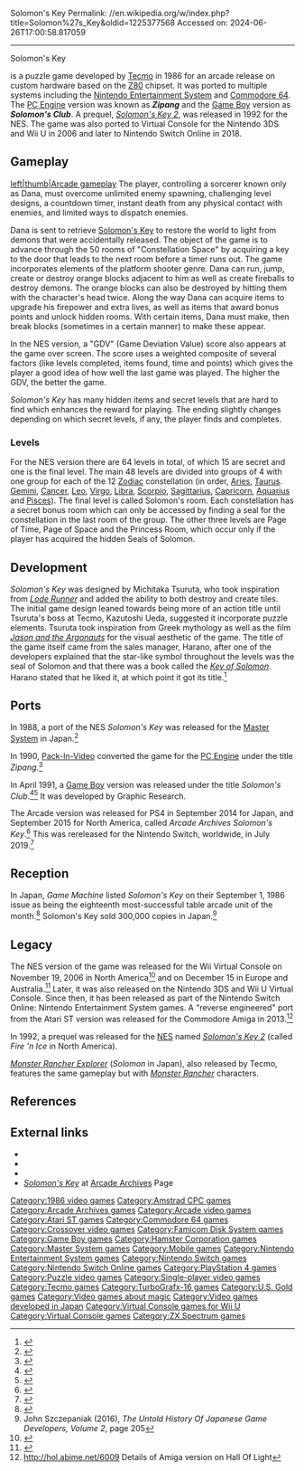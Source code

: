 Solomon's Key
Permalink: //en.wikipedia.org/w/index.php?title=Solomon%27s_Key&oldid=1225377568
Accessed on: 2024-06-26T17:00:58.817059



------
Solomon's Key
{{Short description|1986 video game}}
{{other uses|Key of Solomon (disambiguation)}}{{Infobox video game
|title = Solomon's Key
|image = Solkeybox.jpg
|caption = NES cover art
|developer = [[Tecmo]]<br />[[Probe Software]] (computers)
|publisher = Tecmo<br />[[U.S. Gold]] (computers)
|designer = Michitaka Tsuruta
|released = {{collapsible list|title=1986|titlestyle=font-weight:normal;font-size:13px;background:transparent;text-align:left|'''Arcade'''<br />1986<br />'''NES/Famicom'''<br />{{video game release|JP|July 30, 1986<ref>{{Cite web|url=http://famicomworld.com/game-list/|title = Game List « Famicom World}}</ref>}}{{video game release|NA|July 22, 1987<ref>{{cite web |title=Solomon's Key International Releases |url=https://www.giantbomb.com/solomons-key/3030-928/releases/ |website=Giant Bomb}}</ref><ref>{{cite web |url=https://www.nintendo.com/consumer/gameslist/manuals/nes_games.pdf |title=Archived copy |website=www.nintendo.com |access-date=12 January 2022 |archive-url=https://web.archive.org/web/20080921015524/https://www.nintendo.com/consumer/gameslist/manuals/nes_games.pdf |archive-date=21 September 2008 |url-status=dead}}</ref>}}{{video game release|EU|March 30, 1990}}'''C64, Amstrad CPC, ZX Spectrum, Atari ST'''<br />{{vgrelease|EU|1987}}'''IBM PC'''<br />{{vgrelease|EU|1988}}'''Master System'''<br />{{vgrelease|JP|April 17, 1988}}'''PC Engine'''<br />{{vgrelease|JP|December 14, 1990}}'''Famicom Disk System'''<br />{{vgrelease|JP|January 25, 1991}}'''Game Boy'''<br />{{vgrelease|JP|April 5, 1991|NA|April 1991|EU|1991}}'''Virtual Console'''<br /><u>Wii (NES)</u><br />{{video game release|NA|November 19, 2006<ref>{{Cite web|url=https://www.nintendo.com/games/detail/solomons-key-nes-wii|archive-url = https://web.archive.org/web/20180108214351/https://www.nintendo.com/games/detail/solomons-key-nes-wii|archive-date = 2018-01-08|title = Nintendo - Official Site - Video Game Consoles, Games - Nintendo - Official Site}}</ref>{{Better source needed|reason=The 2006 date isn't mentioned in the link.|date=December 2019}}}}{{video game release|JP|December 2, 2006<ref>{{Cite web|url=https://www.nintendo.co.jp/wii/vc/vc_sk/|title = Vcソロモンの鍵}}</ref>}}{{video game release|EU|December 15, 2006<ref name="VC Europe">{{Cite web|url=https://www.nintendo.co.uk/Games/NES/Solomon-s-Key-754125.html|title = Solomon's Key}}</ref>}}{{video game release|AUS|December 15, 2006}}<u>Wii (Arcade)</u><br />{{video game release|JP|August 18, 2009|EU|September 11, 2009|NA|November 30, 2009<ref>{{cite web|url=https://www.nintendo.com/whatsnew/detail/zNkSTwlGhaR9groybRQ-XvIIl5nV32u- |title=Nintendo Offers 10 Downloads to Help You Recover from Your Holiday Weekend |publisher=Nintendo of America |date=30 November 2009 |accessdate=1 December 2009 |archive-url=https://web.archive.org/web/20180930015751/https://www.nintendo.com/whatsnew/detail/zNkSTwlGhaR9groybRQ-XvIIl5nV32u- |archive-date=30 September 2018}}</ref>
}}<u>Nintendo 3DS (NES)</u><br />{{video game release|JP|December 5, 2012<ref>{{Cite web|url=https://www.nintendo.co.jp/titles/50010000012593|title=ソロモンの鍵 &#124; ニンテンドー3Ds &#124; 任天堂}}</ref>|EU|August 22, 2013<ref name="VC Europe"/>|NA|September 19, 2013<ref>{{Cite web|url=https://www.nintendo.com/games/detail/solomons-key-3ds/|title = Solomon's Key for Nintendo 3DS - Nintendo Game Details}}</ref>}}<u>Wii U (NES)</u><br />{{video game release|JP|May 1, 2013<ref>{{Cite web|url=https://www.nintendo.co.jp/titles/20010000001227|title=ソロモンの鍵 &#124; Wii U &#124; 任天堂}}</ref>|WW|May 9, 2013<ref>{{Cite web|url=https://www.nintendo.com/games/detail/solomons-key-wii-u/|title=Solomon's Key for Wii U - Nintendo Game Details}}</ref><ref name="VC Europe"/>}}<u>Nintendo Switch Online (NES)</u><br />{{video game release|WW|October 10, 2018}} '''Arcade Archives'''<br /><u>PS4 (Arcade)</u><br />{{video game release|JP|September 4, 2014|NA|September 15, 2015}}<u>Nintendo Switch (Arcade)</u><br />{{video game release|WW|June 6, 2019}}}}
|genre = [[Puzzle video game|Puzzle]]
|modes = [[Single-player video game|Single-player]]
|platforms = [[Arcade game|Arcade]], [[Nintendo Entertainment System|NES]], [[Commodore 64]], [[Amstrad CPC]], [[ZX Spectrum]], [[Atari ST]], [[IBM PC]], [[Master System]], [[TurboGrafx-16|PC Engine]], [[Family Computer Disk System|Famicom Disk System]], [[Game Boy]]
}}

{{nihongo|'''''Solomon's Key'''''|ソロモンの鍵|Soromon no Kagi}} is a puzzle game developed by [[Tecmo]] in 1986 for an arcade release on custom hardware based on the [[Z80]] chipset. It was ported to multiple systems including the [[Nintendo Entertainment System]] and [[Commodore 64]]. The [[PC Engine]] version was known as '''''Zipang''''' and the [[Game Boy]] version as '''''Solomon's Club'''''. A prequel, ''[[Solomon's Key 2]]'', was released in 1992 for the NES. The game was also ported to Virtual Console for the Nintendo 3DS and Wii U in 2006 and later to Nintendo Switch Online in 2018.

==Gameplay==
[[image:solomonskeyscreenshot.jpg|left|thumb|Arcade gameplay]]
The player, controlling a sorcerer known only as Dana, must overcome unlimited enemy spawning, challenging level designs, a countdown timer, instant death from any physical contact with enemies, and limited ways to dispatch enemies.

Dana is sent to retrieve [[Key of Solomon|Solomon's Key]] to restore the world to light from demons that were accidentally released. The object of the game is to advance through the 50 rooms of "Constellation Space" by acquiring a key to the door that leads to the next room before a timer runs out. The game incorporates elements of the platform shooter genre. Dana can run, jump, create or destroy orange blocks adjacent to him as well as create fireballs to destroy demons. The orange blocks can also be destroyed by hitting them with the character's head twice. Along the way Dana can acquire items to upgrade his firepower and extra lives, as well as items that award bonus points and unlock hidden rooms. With certain items, Dana must make, then break blocks (sometimes in a certain manner) to make these appear.

In the NES version, a "GDV" (Game Deviation Value) score also appears at the game over screen. The score uses a weighted composite of several factors (like levels completed, items found, time and points) which gives the player a good idea of how well the last game was played. The higher the GDV, the better the game.

''Solomon's Key'' has many hidden items and secret levels that are hard to find which enhances the reward for playing. The ending slightly changes depending on which secret levels, if any, the player finds and completes.

===Levels===
For the NES version there are 64 levels in total, of which 15 are secret and one is the final level. The main 48 levels are divided into groups of 4 with one group for each of the 12 [[Zodiac]] constellation (in order, [[Aries (constellation)|Aries]], [[Taurus (constellation)|Taurus]]. [[Gemini (constellation)|Gemini]], [[Cancer (constellation)|Cancer]], [[Leo (constellation)|Leo]], [[Virgo (constellation)|Virgo]], [[Libra (constellation)|Libra]], [[Scorpius|Scorpio]], [[Sagittarius (constellation)|Sagittarius]], [[Capricornus|Capricorn]], [[Aquarius (constellation)|Aquarius]] and [[Pisces (constellation)|Pisces]]). The final level is called Solomon's room. Each constellation has a secret bonus room which can only be accessed by finding a seal for the constellation in the last room of the group. The other three levels are Page of Time, Page of Space and the Princess Room, which occur only if the player has acquired the hidden Seals of Solomon.

== Development ==
''Solomon's Key'' was designed by Michitaka Tsuruta, who took inspiration from ''[[Lode Runner]]'' and added the ability to both destroy and create tiles. The initial game design leaned towards being more of an action title until Tsuruta's boss at Tecmo, Kazutoshi Ueda, suggested it incorporate puzzle elements. Tsuruta took inspiration from Greek mythology as well as the film ''[[Jason and the Argonauts (1963 film)|Jason and the Argonauts]]'' for the visual aesthetic of the game. The title of the game itself came from the sales manager, Harano, after one of the developers explained that the star-like symbol throughout the levels was the seal of Solomon and that there was a book called the ''[[Key of Solomon]]''. Harano stated that he liked it, at which point it got its title.<ref>{{Cite web|title=The Story Behind Solomon's Key, One Of The Most Challenging NES Games|url=https://kotaku.com/the-story-behind-solomons-key-one-of-the-most-challeng-1840421992|access-date=2020-08-14|website=Kotaku|date=31 December 2019 |language=en-us}}</ref>

==Ports==
In 1988, a port of the NES ''Solomon's Key'' was released for the [[Master System]] in Japan.<ref>{{Cite book |last=Purcaru |first=Bogdan Ion |url=https://books.google.com/books?id=lB4PAwAAQBAJ&dq=%22Solomon's+Key%22+master+system+%221988%22&pg=PA447 |title=Games vs. Hardware. The History of PC video games: The 80's |date=2014-03-13 |publisher=Purcaru Ion Bogdan |pages=447 |language=en}}</ref>

In 1990, [[Pack-In-Video]] converted the game for the [[TurboGrafx-16|PC Engine]] under the title ''Zipang''.<ref>{{Cite web|url=http://www.pcengine.co.uk/HTML_Games/Zipang.htm|title = Zipang - the PC Engine Software Bible}}</ref>

In April 1991, a [[Game Boy]] version was released under the title ''Solomon's Club''.<ref>{{cite web |title=Solomon's Club for Game Boy (1991) |url=https://www.mobygames.com/game/gameboy/solomons-club |website=[[MobyGames]] |publisher=Blue Flame Labs |accessdate=2 December 2019}}</ref><ref>{{cite web |title=Solomon's Key (Spinoffs / Ripoffs) |url=http://www.hardcoregaming101.net/solomons-key-spinoffs-ripoffs/ |website=Hardcore Gaming 101 |accessdate=2 December 2019 |date=27 November 2019}}</ref> It was developed by Graphic Research.

The Arcade version was released for PS4 in September 2014 for Japan, and September 2015 for North America, called ''Arcade Archives Solomon's Key''.<ref>{{Cite web|script-title=ja:アーケードアーカイブス ソロモンの鍵|url = https://store.playstation.com/ja-jp/product/JP0571-CUSA00650_00-HAMPRDC000000001|website=store.playstation.com|language=ja|access-date=2023-06-13}}</ref> This was rereleased for the Nintendo Switch, worldwide, in July 2019.<ref>{{Cite web |title=Arcade Archives Solomon's Key for Nintendo Switch - Nintendo Official Site |url=https://www.nintendo.com/store/products/arcade-archives-solomons-key-switch/ |url-status=live |archive-url=https://web.archive.org/web/20220227022001/https://www.nintendo.com/store/products/arcade-archives-solomons-key-switch/ |archive-date=2022-02-27 |access-date=2023-02-25 |website=www.nintendo.com |language=en-us}}</ref>

== Reception ==
In Japan, ''Game Machine'' listed ''Solomon's Key'' on their September 1, 1986 issue as being the eighteenth most-successful table arcade unit of the month.<ref>{{cite magazine|title=Game Machine's Best Hit Games 25 - テーブル型TVゲーム機 (Table Videos)|magazine=[[:ja:ゲームマシン|Game Machine]]|issue=291|publisher=[[:ja:アミューズメント通信社|Amusement Press, Inc.]]|date=1 September 1986|page=23|lang=ja}}</ref> Solomon's Key sold 300,000 copies in Japan.<ref>John Szczepaniak (2016), ''The Untold History Of Japanese Game Developers, Volume 2'', page 205</ref>

== Legacy ==
The NES version of the game was released for the Wii Virtual Console on November 19, 2006 in North America<ref>{{cite web |url=http://www.1up.com/do/newsStory?cId=3154811 |title=Wii Virtual Console Lineup Unveiled |access-date=2006-11-01 |last=Parish |first=Jeremy |date=2006-10-31 |publisher=[[1UP.com]] |url-status=dead |archive-url=https://web.archive.org/web/20130511025632/http://www.1up.com/news/virtual-console-lineup-unveiled |archive-date=2013-05-11}}</ref> and on December 15 in Europe and Australia.<ref>{{cite web |url=http://gonintendo.com/?p=10452 |title=Euro VC updates for tomorrow |date=15 December 2006 |publisher=[[gonintendo.com]]}}</ref> Later, it was also released on the Nintendo 3DS and Wii U Virtual Console. Since then, it has been released as part of the Nintendo Switch Online: Nintendo Entertainment System games. A "reverse engineered" port from the Atari ST version was released for the Commodore Amiga in 2013.<ref>http://hol.abime.net/6009 Details of Amiga version on Hall Of Light</ref>

In 1992, a prequel was released for the [[Nintendo Entertainment System|NES]] named ''[[Solomon's Key 2]]'' (called ''Fire 'n Ice'' in North America).

''[[Monster Rancher Explorer]]'' (''Solomon'' in Japan), also released by Tecmo, features the same gameplay but with ''[[Monster Rancher]]'' characters.

==References==
{{Reflist}}

==External links==
* {{KLOV game|9617}}
* {{MobyGames|id=/solomons-key}}
* {{WoS game|id=0004643}}
* [http://www.hamster.co.jp/american_hamster/arcadearchives/solomonskey.htm ''Solomon's Key''] at [[Arcade Archives]] Page

[[Category:1986 video games]]
[[Category:Amstrad CPC games]]
[[Category:Arcade Archives games]]
[[Category:Arcade video games]]
[[Category:Atari ST games]]
[[Category:Commodore 64 games]]
[[Category:Crossover video games]]
[[Category:Famicom Disk System games]]
[[Category:Game Boy games]]
[[Category:Hamster Corporation games]]
[[Category:Master System games]]
[[Category:Mobile games]]
[[Category:Nintendo Entertainment System games]]
[[Category:Nintendo Switch games]]
[[Category:Nintendo Switch Online games]]
[[Category:PlayStation 4 games]]
[[Category:Puzzle video games]]
[[Category:Single-player video games]]
[[Category:Tecmo games]]
[[Category:TurboGrafx-16 games]]
[[Category:U.S. Gold games]]
[[Category:Video games about magic]]
[[Category:Video games developed in Japan]]
[[Category:Virtual Console games for Wii U]]
[[Category:Virtual Console games]]
[[Category:ZX Spectrum games]]